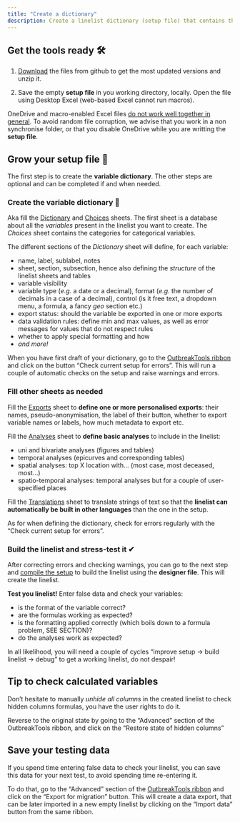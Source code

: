 ```yaml
---
title: "Create a dictionary"
description: Create a linelist dictionary (setup file) that contains the specification of your linelist
---
```


## Get the tools ready 🛠 {#sec-get-tools-ready}

1. [Download](../getting_started/download.qmd#download) the files from github to get the most updated versions and unzip it.

2. Save the empty **setup file** in you working directory, locally. Open the file using Desktop Excel (web-based Excel cannot run macros).

::: {.callout-warning}
OneDrive and macro-enabled Excel files [do not work well together in general](https://stackoverflow.com/questions/69282968/onedrive-corrupts-macro-enabled-files). To avoid random file corruption, we advise that you work in a non synchronise folder, or that you disable OneDrive while you are writting the **setup file**.
:::

## Grow your setup file 🌱

The first step is to create the **variable dictionary**. The other steps are optional and can be completed if and when needed.

### Create the variable dictionary 📘

Aka fill the [Dictionary](../reference/dictionary_sheet.qmd) and [Choices](../reference/choices_sheet.qmd) sheets. The first sheet is a database about all the *variables* present in the linelist you want to create. The *Choices* sheet contains the categories for categorical variables.

The different sections of the *Dictionary* sheet will define, for each variable:

-   name, label, sublabel, notes
-   sheet, section, subsection, hence also defining the *structure* of the linelist sheets and tables
- variable visibility
-  variable type (*e.g.* a date or a decimal), format (*e.g.* the number of decimals in a case of a decimal), control (is it free text, a dropdown menu, a formula, a fancy *geo* section etc.)
-   export status: should the variable be exported in one or more exports
-   data validation rules: define min and max values, as well as error messages for values that do not respect rules
-   whether to apply special formatting and how
-   *and more!*

When you have first draft of your dictionary, go to the [OutbreakTools ribbon](../getting_started/workflow.qmd#fig-setup-ribbon) and click on the button "Check current setup for errors". This will run a couple of automatic checks on the setup and raise warnings and errors.


### Fill other sheets as needed

Fill the [Exports](../reference/exports_sheet.qmd) sheet to **define one or more personalised exports**: their names, pseudo-anonymisation, the label of their button, whether to export variable names or labels, how much metadata to export etc.

Fill the [Analyses](../reference/analyses_sheet.qmd) sheet to **define basic analyses** to include in the linelist:

- uni and bivariate analyses (figures and tables)  
- temporal analyses (epicurves and corresponding tables)  
- spatial analyses: top X location with... (most case, most deceased, most...)  
- spatio-temporal analyses: temporal analyses but for a couple of user-specified places  

Fill the [Translations](../reference/analyses_sheet.qmd) sheet to translate strings of text so that the **linelist can automatically be built in other languages** than the one in the setup.

As for when defining the dictionary, check for errors regularly with the "Check current setup for errors".


### Build the linelist and stress-test it ✔

After correcting errors and checking warnings, you can go to the next step and [compile the setup](../getting_started/compile.qmd) to build the linelist using the **designer file**. This will create the linelist.

**Test you linelist!** Enter false data and check your variables:

- is the format of the variable correct?
- are the formulas working as expected?
- is the formatting applied correctly (which boils down to a formula problem, SEE SECTION)?
- do the analyses work as expected?

In all likelihood, you will need a couple of cycles "improve setup -> build linelist -> debug" to get a working linelist, do not despair!

::: {.callout-tip collapse=true}

## Tip to check calculated variables

Don't hesitate to manually *unhide all columns* in the created linelist to check hidden columns formulas, you have the user rights to do it.

Reverse to the original state by going to the "Advanced" section of the OutbreakTools ribbon, and click on the "Restore state of hidden columns"
:::

::: {.callout-tip collapse=true}

## Save your testing data

If you spend time entering false data to check your linelist, you can save this data for your next test, to avoid spending time re-entering it. 

To do that, go to the "Advanced" section of the [OutbreakTools ribbon](../reference/ribbons.qmd#sec-linelist-ribbon) and click on the "Export for migration" button. This will create a data export, that can be later imported in a new empty linelist by clicking on the "Import data" button from the same ribbon.
:::
